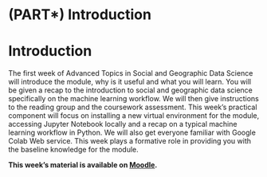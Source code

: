 # (PART\*) Introduction {-}

# Introduction 
The first week of Advanced Topics in Social and Geographic Data Science will introduce the module, why is it useful and what you will learn. You will be given a recap to the introduction to social and geographic data science specifically on the machine learning workflow. We will then give instructions to the reading group and the coursework assessment. This week’s practical component will focus on installing a new virtual environment for the module, accessing Jupyter Notebook locally and a recap on a typical machine learning workflow in Python. We will also get everyone familiar with Google Colab Web service. This week plays a formative role in providing you with the baseline knowledge for the module.

<div class="note">
**This week's material is available on [Moodle](https://moodle.ucl.ac.uk/course/view.php?id=23879).**
</div>
